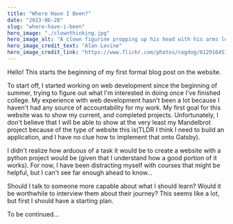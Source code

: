 ```yaml
---
title: "Where Have I Been?"
date: "2023-06-28"
slug: "where-have-i-been"
hero_image: "./clownthinking.jpg"
hero_image_alt: "A clown figurine propping up his head with his arms looking pensively"
hero_image_credit_text: "Alan Levine"
hero_image_credit_link: "https://www.flickr.com/photos/cogdog/6129164570/in/photostream/"
---
```


Hello! This starts the beginning of my first formal blog post on the website. 

To start off, I started working on web development since the beginning of summer,
trying to figure out what I'm interested in doing once I've finished college.
My experience with web development hasn't been a lot because I haven't had any source
of accountability for my work. My first goal for this website was to show my current, and completed projects.
Unfortunately, I don't believe that I will be able to show at the very least my Mandelbrot project because of the
type of website this is(TLDR I think I need to build an application, and I have no clue how to implement that onto Gatsby).

I didn't realize how arduous of a task it would be to create a website with a python project would be (given that I understand how a good portion of it works).
For now, I have been distracting myself with courses that might be helpful, but I can't see far enough ahead to know...

Should I talk to someone more capable about what I should learn? 
Would it be worthwhile to interview them about their journey?
This seems like a lot, but first I should have a starting plan.

To be continued... 